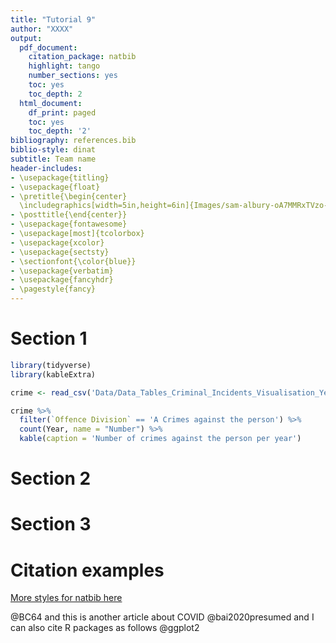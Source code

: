 ```yaml
---
title: "Tutorial 9"
author: "XXXX"
output:
  pdf_document:
    citation_package: natbib
    highlight: tango
    number_sections: yes
    toc: yes
    toc_depth: 2
  html_document:
    df_print: paged
    toc: yes
    toc_depth: '2'
bibliography: references.bib 
biblio-style: dinat
subtitle: Team name
header-includes:
- \usepackage{titling}
- \usepackage{float}
- \pretitle{\begin{center} 
  \includegraphics[width=5in,height=6in]{Images/sam-albury-oA7MMRxTVzo-unsplash.jpg}\LARGE\\}
- \posttitle{\end{center}}
- \usepackage{fontawesome}
- \usepackage[most]{tcolorbox}
- \usepackage{xcolor}
- \usepackage{sectsty}
- \sectionfont{\color{blue}}
- \usepackage{verbatim}
- \usepackage{fancyhdr}
- \pagestyle{fancy}
---
```


\clearpage

# Section 1

```r
library(tidyverse)
library(kableExtra)
```

```r
crime <- read_csv('Data/Data_Tables_Criminal_Incidents_Visualisation_Year_Ending_December_2019.csv')
```

```r
crime %>%
  filter(`Offence Division` == 'A Crimes against the person') %>% 
  count(Year, name = "Number") %>% 
  kable(caption = 'Number of crimes against the person per year')
```


\clearpage

# Section 2


\clearpage

# Section 3


\clearpage


# Citation examples

[More styles for natbib here](https://www.overleaf.com/learn/latex/Natbib_bibliography_styles)


 @BC64 and this is another article about COVID @bai2020presumed and I can also cite R packages as follows @ggplot2

